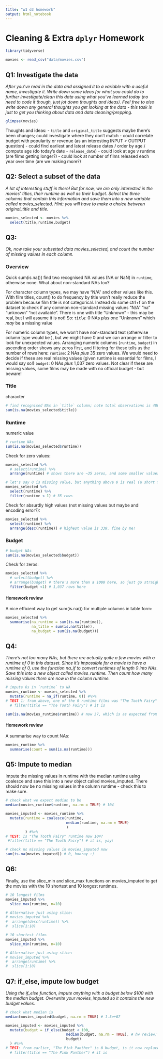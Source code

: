 ```yaml
---
title: "w1 d3 homework"
output: html_notebook
---
```


# Cleaning & Extra `dplyr` Homework

```r
library(tidyverse)
```

```r
movies <- read_csv("data/movies.csv")
```

## Q1: Investigate the data
*After you’ve read in the data and assigned it to a variable with a useful name, investigate it. Write down some ideas for what you could do to further investigate/clean this data using what you’ve learned today (no need to code it though, just jot down thoughts and ideas). Feel free to also write down any general thoughts you get looking at the data - this task is just to get you thinking about data and data cleaning/prepping.*

```r
glimpse(movies)
```
Thoughts and ideas:
- `title` and `original_title` suggests maybe there's been changes; could investigate where they don't match
- could correlate budget with popularity or revenue (as an interesting INPUT > OUTPUT question)
- could find earliest and latest release dates / order by age / compute age (do today's date - `release_date`)
- could look at age v runtime (are films getting longer?)
- could look at number of films released each year over time (are we making more?)

## Q2: Select a subset of the data
*A lot of interesting stuff in there! But for now, we are only interested in the movies’ titles, their runtime as well as their budget. Select the three columns that contain this information and save them into a new variable called movies_selected. Hint: you will have to make a choice between original_title and title.*

```r
movies_selected <- movies %>% 
  select(title,runtime,budget)
```

## Q3:
*Ok, now take your subsetted data movies_selected, and count the number of missing values in each column.*

### Overview
Quick sum(is.na()) find two recognised NA values (NA or NaN) in `runtime`, otherwise none. What about non-standard NAs too?

For character column types, we may have "N/A" and other values like this. With film titles, count() to do frequency by title won't really reduce the problem because film title is not categorical. Instead do some ctrl+f on the dataset to check if any common non-standard missing values "N/A" "na" "unknown" "not available". There is one with title "Unknown" - this may be real, but I will assume it is not! So:
`title`: 0 NAs *plus* one "Unknown" which *may* be a missing value

For numeric column types, we won't have non-standard text (otherwise column type would be <chr>), but we might have 0 and we can arrange or filter to look for unexpected values. Arranging numeric columns (`runtime`, `budget`) in ascending order shows any zeros first, and filtering for these tells us the number of rows here:
`runtime`: 2 NAs *plus* 35 zero values. We would need to decide if these are real missing values (given runtime is essential for films, I would say so!)
`budget`: 0 NAs *plus* 1,037 zero values. Not clear if these are missing values, some films may be made with no official budget - but beware!

### Title
character
```r
# find recognised NAs in `title` column; note total observations is 4803
sum(is.na(movies_selected$title))
```


### Runtime 
numeric value
```r
# runtime NAs
sum(is.na(movies_selected$runtime))
```
Check for zero values:
```r
movies_selected %>% 
  # select(runtime) %>% 
  arrange(runtime) # shows there are ~35 zeros, and some smaller values up to 60 - so try filter
```

```r
# let's say 0 is missing value, but anything above 0 is real (a short film!)
movies_selected %>% 
  select(runtime) %>% 
  filter(runtime < 1) # 35 rows
```
Check for absurdly high values (not missing values but maybe and encoding error?):
```r
movies_selected %>% 
  select(runtime) %>% 
  arrange(desc(runtime)) # highest value is 338, fine by me!
```

### Budget

```r
# budget NAs
sum(is.na(movies_selected$budget))
```

Check for zeros:
```r
movies_selected %>% 
  # select(budget) %>% 
  # arrange(budget) # there's more than a 1000 here, so just go straight to filter!
  filter(budget <1) # 1,037 rows here
```

#### Homework review
A nice efficient way to get sum(is.na()) for multiple columns in table form:
```r
movies_selected %>% 
  summarise(na_runtime = sum(is.na(runtime)),
            na_title = sum(is.na(title)),
            na_budget = sum(is.na(budget)))
```



## Q4:
*There’s not too many NAs, but there are actually quite a few movies with a runtime of 0 in this dataset. Since it’s impossible for a movie to have a runtime of 0, use the function na_if to convert runtimes of length 0 into NAs. Save this into a new object called movies_runtime. Then count how many missing values there are now in the column runtime.*

```r
# impute 0s in `runtime` to NA
movies_runtime <- movies_selected %>%
  mutate(runtime = na_if(runtime, 0)) #%>% 
# TEST 1: from above, one of the 0 runtime films was "The Tooth Fairy" - check to see if this is now runtime:NA
  # filter(title == "The Tooth Fairy") # it is
```

```r
sum(is.na(movies_runtime$runtime)) # now 37, which is as expected from earlier (2 + 35)
```

#### Homework review
A summarise way to count NAs:
```r
movies_runtime %>% 
  summarise(count = sum(is.na(runtime)))
```


## Q5: Impute to median
Impute the missing values in runtime with the median runtime using coalesce and save this into a new object called movies_imputed. There should now be no missing values in the column runtime - check this to make sure.

```r
# check what we expect median to be
median(movies_runtime$runtime, na.rm = TRUE) # 104
```


```r
movies_imputed <- movies_runtime %>%
  mutate(runtime = coalesce(runtime,
                            median(runtime, na.rm = TRUE)
                            )
         ) #%>% 
# TEST: Is "The Tooth Fairy" runtime now 104?
 #filter(title == "The Tooth Fairy") # it is, yay!

# check no missing values in movies_imputed now
sum(is.na(movies_imputed)) # 0, hooray :)
```


## Q6: 

Finally, use the slice_min and slice_max functions on movies_imputed to get the movies with the 10 shortest and 10 longest runtimes.

```r
# 10 longest films
movies_imputed %>% 
  slice_max(runtime, n=10)

# Alternative just using slice:
# movies_imputed %>% 
#  arrange(desc(runtime)) %>% 
#  slice(1:10)
```

```r
# 10 shortest films
movies_imputed %>% 
  slice_min(runtime, n=10)

# Alternative just using slice:
# movies_imputed %>% 
#  arrange(runtime) %>% 
#  slice(1:10)
```

## Q7: if_else, impute low budget
*Using the if_else function, impute anything with a budget below $100 with the median budget. Overwrite your movies_imputed so it contains the new budget values.*

```r
# check what median is
median(movies_imputed$budget, na.rm = TRUE) # 1.5e+07
```

```r
movies_imputed <- movies_imputed %>% 
  mutate(budget = if_else(budget < 100, 
                            median(budget, na.rm = TRUE), # hw review: don't need na.rm because we know there aren't any in budget (from Q3)
                            budget)
  ) #%>% 
# TEST: from earlier, "The Pink Panther" is 0 budget, is it now replaced by 1.5e+07?
  # filter(title == "The Pink Panther") # it is
  
```

